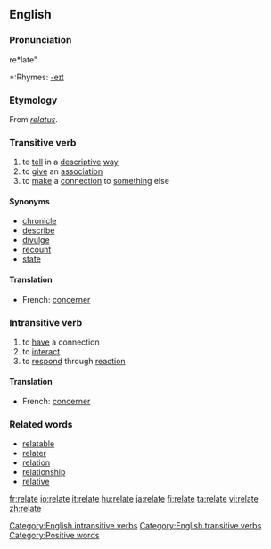 ==English==

===Pronunciation===
re*late"
*:Rhymes: [[Rhymes:English:-eɪt|-eɪt]]

===Etymology===
From {{L.}} ''[[relatus]]''.

===Transitive verb===
{{en-verb|relat|ing}}
# to [[tell]] in a [[descriptive]] [[way]]
# to [[give]] an [[association]]
# to [[make]] a [[connection]] to [[something]] else

====Synonyms====
* [[chronicle]]
* [[describe]]
* [[divulge]]
* [[recount]]
* [[state]]

====Translation====
*French: [[concerner]]

===Intransitive verb===
{{en-verb|relat|ing}}
# to [[have]] a connection
# to [[interact]]
# to [[respond]] through [[reaction]]

====Translation====
*French: [[concerner]]

===Related words===
* [[relatable]]
* [[relater]]
* [[relation]]
* [[relationship]]
* [[relative]]

[[Category:English intransitive verbs]]
[[Category:English transitive verbs]]

[[Category:Positive words]]

[[fr:relate]]
[[io:relate]]
[[it:relate]]
[[hu:relate]]
[[ja:relate]]
[[fi:relate]]
[[ta:relate]]
[[vi:relate]]
[[zh:relate]]
